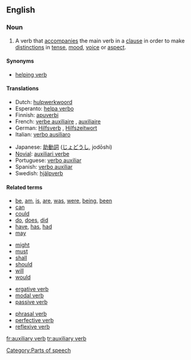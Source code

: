 ==English==
{{wikipedia}}

===Noun===
{{en-noun|sg=[[auxiliary]] [[verb]]}}

# {{grammar}} A verb that [[accompany|accompanies]] the main verb in a [[clause]] in order to make [[distinction]]s in [[tense]], [[mood]], [[voice]] or [[aspect]].

====Synonyms====
*[[helping verb]]

====Translations====
{{trans-top|auxiliary verb}}
*Dutch: [[hulpwerkwoord]] {{n}}
*Esperanto: [[helpa verbo]]
*Finnish: [[apuverbi]]
*French: [[verbe auxiliaire]] {{m}}, [[auxiliaire]] {{m}}
*German: [[Hilfsverb]] {{n}}, [[Hilfszeitwort]] {{n}}
*Italian: [[verbo ausiliaro]] {{m}}
{{trans-mid}}
*Japanese: [[助動詞]] ([[じょどうし]], jodōshi)
*[[Novial]]: [[auxiliari verbe]]
*Portuguese: [[verbo auxiliar]]
*Spanish: [[verbo auxiliar]] {{m}}
*Swedish: [[hjälpverb]] {{n}}
{{trans-bottom}}

====Related terms====
{{rel-top|examples of auxiliary verbs}}
*[[be]], [[am]], [[is]], [[are]], [[was]], [[were]], [[being]], [[been]]
*[[can]]
*[[could]]
*[[do]], [[does]], [[did]]
*[[have]], [[has]], [[had]]
*[[may]]
{{rel-mid}}
*[[might]]
*[[must]]
*[[shall]]
*[[should]]
*[[will]]
*[[would]]
{{rel-bottom}}

{{rel-top|other types of verbs}}
*[[ergative verb]]
*[[modal verb]]
*[[passive verb]]
{{rel-mid}}
*[[phrasal verb]]
*[[perfective verb]]
*[[reflexive verb]]
{{rel-bottom}}

[[Category:Parts of speech]]

[[fr:auxiliary verb]]
[[tr:auxiliary verb]]
